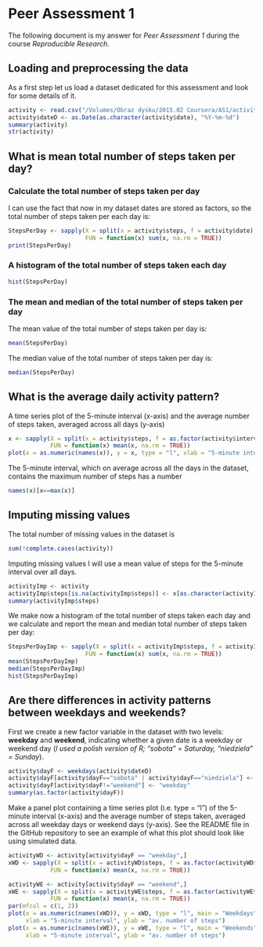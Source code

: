Peer Assessment 1
=================

The following document is my answer for *Peer Assessment 1* during the course *Reproducible Research*. 

## Loading and preprocessing the data

As a first step let us load a dataset dedicated for this assessment and look for some details of it.

```r
activity <- read.csv("/Volumes/Obraz dysku/2015.02 Coursera/AS1/activity.csv")
activity$dateD <- as.Date(as.character(activity$date), "%Y-%m-%d")
summary(activity)
str(activity)
```

## What is mean total number of steps taken per day?

### Calculate the total number of steps taken per day

I can use the fact that now in my dataset dates are stored as factors, so the total 
number of steps taken per each day is:
```r
StepsPerDay <- sapply(X = split(x = activity$steps, f = activity$date), 
                      FUN = function(x) sum(x, na.rm = TRUE))
print(StepsPerDay)
```

### A histogram of the total number of steps taken each day

```r
hist(StepsPerDay)
```

### The mean and median of the total number of steps taken per day

The mean value of the total number of steps taken per day is:
```r
mean(StepsPerDay)
```

The median value of the total number of steps taken per day is:
```r
median(StepsPerDay)
```

## What is the average daily activity pattern?

A time series plot of the 5-minute interval (x-axis) and the average number of 
steps taken, averaged across all days (y-axis)

```r
x <- sapply(X = split(x = activity$steps, f = as.factor(activity$interval)), 
            FUN = function(x) mean(x, na.rm = TRUE))
plot(x = as.numeric(names(x)), y = x, type = "l", xlab = "5-minute interval", ylab = "av. number of steps")
```

The 5-minute interval, which on average across all the days in the dataset, 
contains the maximum number of steps has a number

```r
names(x)[x==max(x)]
```


## Imputing missing values

The total number of missing values in the dataset is
```r
sum(!complete.cases(activity))
```

Imputing missing values I will use a mean value of steps for the 5-minute interval over all days.

```r
activityImp <- activity
activityImp$steps[is.na(activityImp$steps)] <- x[as.character(activityImp$interval[is.na(activityImp$steps)])]
summary(activityImp$steps)
```

We make now a histogram of the total number of steps taken each day and we calculate and report the mean and median total number of steps taken per day:
```r
StepsPerDayImp <- sapply(X = split(x = activityImp$steps, f = activityImp$date), 
                      FUN = function(x) sum(x, na.rm = TRUE))
mean(StepsPerDayImp)
median(StepsPerDayImp)
hist(StepsPerDayImp)
```

## Are there differences in activity patterns between weekdays and weekends?

First we create a new factor variable in the dataset with two levels: **weekday** and 
**weekend**, indicating whether a given date is a weekday or weekend day (*I used a 
polish version of R; "sobota" = Saturday, "niedziela" = Sunday*).

```r
activity$dayF <- weekdays(activity$dateD)
activity$dayF[activity$dayF=="sobota" | activity$dayF=="niedziela"] <- "weekend"
activity$dayF[activity$dayF!="weekend"] <- "weekday"
summary(as.factor(activity$dayF))
```

Make a panel plot containing a time series plot (i.e. type = "l") of the 5-minute 
interval (x-axis) and the average number of steps taken, averaged across all weekday 
days or weekend days (y-axis). See the README file in the GitHub repository to see 
an example of what this plot should look like using simulated data.

```r
activityWD <- activity[activity$dayF == "weekday",]
xWD <- sapply(X = split(x = activityWD$steps, f = as.factor(activityWD$interval)), 
            FUN = function(x) mean(x, na.rm = TRUE))

activityWE <- activity[activity$dayF == "weekend",]
xWE <- sapply(X = split(x = activityWE$steps, f = as.factor(activityWE$interval)), 
            FUN = function(x) mean(x, na.rm = TRUE))
par(mfcol = c(1, 2))
plot(x = as.numeric(names(xWD)), y = xWD, type = "l", main = "Weekdays",
     xlab = "5-minute interval", ylab = "av. number of steps")
plot(x = as.numeric(names(xWE)), y = xWE, type = "l", main = "Weekends", 
     xlab = "5-minute interval", ylab = "av. number of steps")
```




